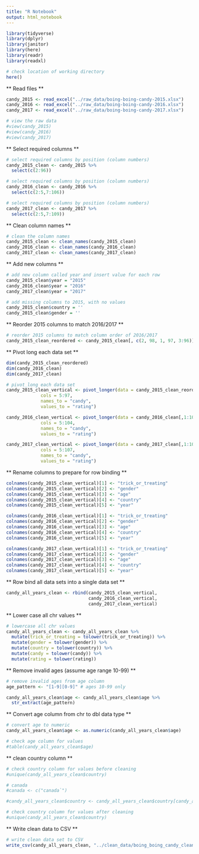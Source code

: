 ```yaml
---
title: "R Notebook"
output: html_notebook
---
```


```r
library(tidyverse)
library(dplyr)
library(janitor)
library(here)
library(readr)
library(readxl)
```

```r
# check location of working directory
here()
```

** Read files **

```r
candy_2015 <- read_excel("../raw_data/boing-boing-candy-2015.xlsx")
candy_2016 <- read_excel("../raw_data/boing-boing-candy-2016.xlsx")
candy_2017 <- read_excel("../raw_data/boing-boing-candy-2017.xlsx")
```

```r
# view the raw data
#view(candy_2015)
#view(candy_2016)
#view(candy_2017)
```

** Select required columns **

```r
# select required columns by position (column numbers)
candy_2015_clean <- candy_2015 %>%
  select(c(2:96))
```
```r
# select required columns by position (column numbers)
candy_2016_clean <- candy_2016 %>%
  select(c(2:5,7:106))
```
```r
# select required columns by position (column numbers)
candy_2017_clean <- candy_2017 %>%
  select(c(2:5,7:109))
```

** Clean column names **

```r
# clean the column names
candy_2015_clean <- clean_names(candy_2015_clean)
candy_2016_clean <- clean_names(candy_2016_clean)
candy_2017_clean <- clean_names(candy_2017_clean)
```

** Add new columns **

```r
# add new column called year and insert value for each row
candy_2015_clean$year = "2015"
candy_2016_clean$year = "2016"
candy_2017_clean$year = "2017"

# add missing columns to 2015, with no values
candy_2015_clean$country = ''
candy_2015_clean$gender = ''
```

** Reorder 2015 columns to match 2016/2017 **

```r
# reorder 2015 columns to match column order of 2016/2017
candy_2015_clean_reordered <- candy_2015_clean[, c(2, 98, 1, 97, 3:96)]
```

** Pivot long each data set **

```r
dim(candy_2015_clean_reordered)
dim(candy_2016_clean)
dim(candy_2017_clean)
```

```r
# pivot_long each data set
candy_2015_clean_vertical <- pivot_longer(data = candy_2015_clean_reordered[,1:98],
             cols = 5:97,
             names_to = "candy",
             values_to = "rating")

candy_2016_clean_vertical <- pivot_longer(data = candy_2016_clean[,1:105],
             cols = 5:104,
             names_to = "candy",
             values_to = "rating")

candy_2017_clean_vertical <- pivot_longer(data = candy_2017_clean[,1:108],
             cols = 5:107,
             names_to = "candy",
             values_to = "rating")
```

** Rename columns to prepare for row binding **

```r
colnames(candy_2015_clean_vertical)[1] <- "trick_or_treating"
colnames(candy_2015_clean_vertical)[2] <- "gender"
colnames(candy_2015_clean_vertical)[3] <- "age"
colnames(candy_2015_clean_vertical)[4] <- "country"
colnames(candy_2015_clean_vertical)[5] <- "year"

colnames(candy_2016_clean_vertical)[1] <- "trick_or_treating"
colnames(candy_2016_clean_vertical)[2] <- "gender"
colnames(candy_2016_clean_vertical)[3] <- "age"
colnames(candy_2016_clean_vertical)[4] <- "country"
colnames(candy_2016_clean_vertical)[5] <- "year"

colnames(candy_2017_clean_vertical)[1] <- "trick_or_treating"
colnames(candy_2017_clean_vertical)[2] <- "gender"
colnames(candy_2017_clean_vertical)[3] <- "age"
colnames(candy_2017_clean_vertical)[4] <- "country"
colnames(candy_2017_clean_vertical)[5] <- "year"
```

** Row bind all data sets into a single data set **

```r
candy_all_years_clean <- rbind(candy_2015_clean_vertical,
                               candy_2016_clean_vertical,
                               candy_2017_clean_vertical)
```

** Lower case all chr values **

```r
# lowercase all chr values
candy_all_years_clean <- candy_all_years_clean %>%
  mutate(trick_or_treating = tolower(trick_or_treating)) %>%
  mutate(gender = tolower(gender)) %>%
  mutate(country = tolower(country)) %>%
  mutate(candy = tolower(candy)) %>%
  mutate(rating = tolower(rating))
```

** Remove invalid ages (assume age range 10-99) **

```r
# remove invalid ages from age column
age_pattern <- "[1-9][0-9]" # ages 10-99 only

candy_all_years_clean$age <- candy_all_years_clean$age %>%
  str_extract(age_pattern)
```

** Convert age column from chr to dbl data type **

```r
# convert age to numeric
candy_all_years_clean$age <- as.numeric(candy_all_years_clean$age)
```

```r
# check age column for values
#table(candy_all_years_clean$age)
```

** clean country column **

```r
# check country column for values before cleaning
#unique(candy_all_years_clean$country)
```

```r
# canada
#canada <- c("canada`")

#candy_all_years_clean$country <- candy_all_years_clean$country[candy_all_years_clean$country %in% canada] <- "canada"
```

```r
# check country column for values after cleaning
#unique(candy_all_years_clean$country)
```

** Write clean data to CSV **

```r
# write clean data set to CSV
write_csv(candy_all_years_clean, "../clean_data/boing_boing_candy_clean.csv")
```

